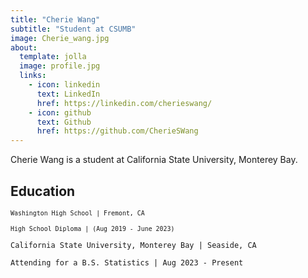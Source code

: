 ```yaml
---
title: "Cherie Wang"
subtitle: "Student at CSUMB"
image: Cherie_wang.jpg
about:
  template: jolla
  image: profile.jpg
  links:
    - icon: linkedin
      text: LinkedIn
      href: https://linkedin.com/cherieswang/
    - icon: github
      text: Github
      href: https://github.com/CherieSWang
---
```


Cherie Wang is a student at California State University, Monterey Bay.

## Education

^`Washington High School | Fremont, CA`^

^`High School Diploma | (Aug 2019 - June 2023)`^

`California State University, Monterey Bay | Seaside, CA`

`Attending for a B.S. Statistics | Aug 2023 - Present`
